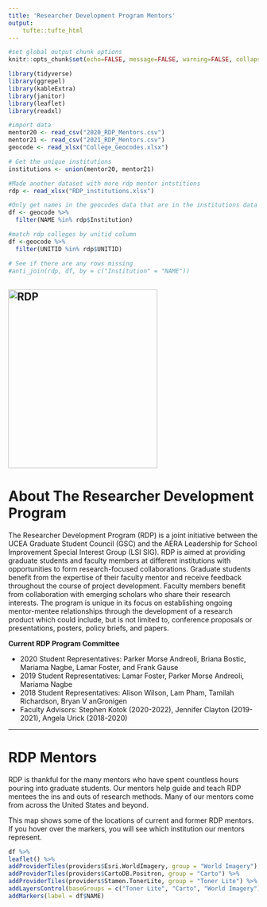 ```yaml
--- 
title: 'Researcher Development Program Mentors'
output:
    tufte::tufte_html
--- 
```

```r
#set global output chunk options
knitr::opts_chunk$set(echo=FALSE, message=FALSE, warning=FALSE, collapse = F, highlight = F, results = "asis")
```

```r
library(tidyverse)
library(ggrepel)
library(kableExtra)
library(janitor)
library(leaflet)
library(readxl)
```

```r
#import data 
mentor20 <- read_csv("2020_RDP_Mentors.csv")
mentor21 <- read_csv("2021_RDP_Mentors.csv")
geocode <- read_xlsx("College_Geocodes.xlsx")
```

```r
# Get the unique institutions 
institutions <- union(mentor20, mentor21)

#Made another dataset with more rdp mentor intstitions 
rdp <- read_xlsx("RDP_institutions.xlsx")
```

```r
#Only get names in the geocodes data that are in the institutions data set
df <- geocode %>% 
  filter(NAME %in% rdp$Institution)

#match rdp colleges by unitid column 
df <-geocode %>% 
  filter(UNITID %in% rdp$UNITID)

# See if there are any rows missing
#anti_join(rdp, df, by = c("Institution" = "NAME"))
```

![RDP](rdp_logo.png){#id .class width=300 height=360px}
---

# About The Researcher Development Program 
The Researcher Development Program (RDP) is a joint initiative between the UCEA Graduate Student Council (GSC) and the AERA Leadership for School Improvement Special Interest Group (LSI SIG). RDP is aimed at providing graduate students and faculty members at different institutions with opportunities to form research-focused collaborations. Graduate students benefit from the expertise of their faculty mentor and receive feedback throughout the course of project development. Faculty members benefit from collaboration with emerging scholars who share their research interests. The program is unique in its focus on establishing ongoing mentor-mentee relationships through the development of a research product which could include, but is not limited to, conference proposals or presentations, posters, policy briefs, and papers.

**Current RDP Program Committee**

- 2020 Student Representatives: Parker Morse Andreoli, Briana Bostic, Mariama Nagbe, Lamar Foster, and Frank Gause 
- 2019 Student Representatives: Lamar Foster, Parker Morse Andreoli, Mariama Nagbe
- 2018 Student Representatives: Alison Wilson, Lam Pham, Tamilah Richardson, Bryan V anGronigen
- Faculty Advisors: Stephen Kotok (2020-2022), Jennifer Clayton (2019-2021), Angela Urick (2018-2020)

---
# RDP Mentors

RDP is thankful for the many mentors who have spent countless hours pouring into graduate students. Our mentors help guide and teach RDP mentees the ins and outs of research methods. Many of our mentors come from across the United States and beyond. 

This map shows some of the locations of current and former RDP mentors. If you hover over the markers, you will see which institution our mentors represent. 
```r
df %>% 
leaflet() %>%
addProviderTiles(providers$Esri.WorldImagery, group = "World Imagery") %>%
addProviderTiles(providers$CartoDB.Positron, group = "Carto") %>% 
addProviderTiles(providers$Stamen.TonerLite, group = "Toner Lite") %>%
addLayersControl(baseGroups = c("Toner Lite", "Carto", "World Imagery")) %>%
addMarkers(label = df$NAME)

```




